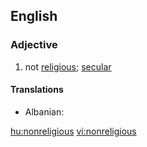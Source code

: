 ==English==

===Adjective===
{{en-adj|-}}

# not [[religious]]; [[secular]]

====Translations====
{{trans-top|not religious; secular}}
* Albanian: {{t-|sq|jofetar}}
{{trans-mid}}
{{trans-bottom}}

[[hu:nonreligious]]
[[vi:nonreligious]]